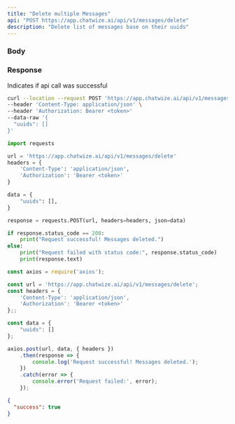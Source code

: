 ```yaml
---
title: "Delete multiple Messages"
api: "POST https://app.chatwize.ai/api/v1/messages/delete"
description: "Delete list of messages base on their uuids"
---
```


### Body

<ParamField body="uuids" type="string[]" required/>

### Response

<ResponseField name="success" type="boolean">
  Indicates if api call was successful
</ResponseField>


<RequestExample>

```bash Curl
curl --location --request POST 'https://app.chatwize.ai/api/v1/messages/delete' \
--header 'Content-Type: application/json' \
--header 'Authorization: Bearer <token>'
--data-raw '{
  "uuids": []
}'
```

```py Python
import requests

url = 'https://app.chatwize.ai/api/v1/messages/delete'
headers = {
    'Content-Type': 'application/json',
    'Authorization': 'Bearer <token>'
}

data = {
    "uuids": [],
}

response = requests.POST(url, headers=headers, json=data)

if response.status_code == 200:
    print("Request successful! Messages deleted.")
else:
    print("Request failed with status code:", response.status_code)
    print(response.text)
```

```ts JavaScript
const axios = require('axios');

const url = 'https://app.chatwize.ai/api/v1/messages/delete';
const headers = {
    'Content-Type': 'application/json',
    'Authorization': 'Bearer <token>'
};;

const data = {
    "uuids": []
};

axios.post(url, data, { headers })
    .then(response => {
        console.log('Request successful! Messages deleted.');
    })
    .catch(error => {
        console.error('Request failed:', error);
    });
```

</RequestExample>

<ResponseExample>

```json Response
{
  "success": true
}

```

</ResponseExample>
